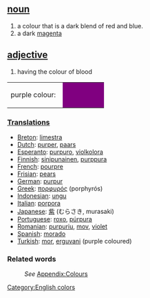 ==[[noun]]==
#a colour that is a dark blend of red and blue. 
#a dark [[magenta]]
==[[adjective]]==
#having the colour of blood
<table><tr><td height="25">purple colour: &nbsp;</td><td bgcolor="purple" width="80">&nbsp; </td></tr></table>

===[[Translations]]===

*[[Breton]]: [[limestra]]
*[[Dutch]]: [[purper]], [[paars]]
*[[Esperanto]]: [[purpuro]], [[violkolora]]
*[[Finnish]]: [[sinipunainen]], [[purppura]]
*[[French]]: [[pourpre]]
*[[Frisian]]: [[pears]]
*[[German]]: [[purpur]]
*[[Greek]]: [[πορφυρός]] (porphyr&oacute;s)
*[[Indonesian]]: [[ungu]]
*[[Italian]]: [[porpora]]
*[[Japanese]]: [[紫]] (むらさき, murasaki)
*[[Portuguese]]: [[roxo]], [[púrpura]]
*[[Romanian]]: [[purpuriu]], [[mov]], [[violet]]
*[[Spanish]]: [[morado]]
*[[Turkish]]: [[mor]], [[erguvani]] (purple coloured)

===Related words===
:''See'' [[Wiktionary_Appendix:Colours|Appendix:Colours]]

[[Category:English colors]]